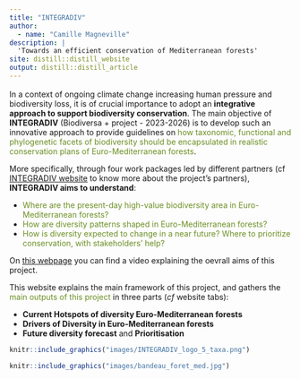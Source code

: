 ```yaml
---
title: "INTEGRADIV"
author: 
  - name: "Camille Magneville"
description: |
  'Towards an efficient conservation of Mediterranean forests'
site: distill::distill_website
output: distill::distill_article
---
```


<p style="font-size:12pt">

In a context of ongoing climate change increasing human pressure and biodiversity loss, it is of crucial importance to adopt an **integrative approach to support biodiversity conservation**. The main objective of **INTEGRADIV**  (Biodiversa + project - 2023-2026) is to develop such an innovative approach to provide guidelines on [how taxonomic, functional and phylogenetic facets of biodiversity should be encapsulated in realistic conservation plans of Euro-Mediterranean forests]{style="color: olivedrab;"}.

More specifically, through four work packages led by different partners (cf [INTEGRADIV website](https://www.integradiv-biodiversa.org/) to know more about the project's partners), **INTEGRADIV aims to understand**:

  - [Where are the present-day high-value biodiversity area in Euro-Mediterranean forests?]{style="color: olivedrab;"}
  - [How are diversity patterns shaped in Euro-Mediterranean forests?]{style="color: olivedrab;"}
  - [How is diversity expected to change in a near future? Where to prioritize conservation, with stakeholders' help?]{style="color: olivedrab;"}


On [this webpage](  https://www.integradiv-biodiversa.org/ressources4stakeholders) you can find a video explaining the oevrall aims of this project.


This website explains the main framework of this project, and gathers the [main outputs of this project]{style="color: olivedrab;"} in three parts (_cf_ website tabs):

  - **Current Hotspots of diversity Euro-Mediterranean forests** 
  - **Drivers of Diversity in Euro-Mediterranean forests**
  - **Future diversity forecast** and **Prioritisation**


```r

knitr::include_graphics("images/INTEGRADIV_logo_5_taxa.png")

```

```r

knitr::include_graphics("images/bandeau_foret_med.jpg")

```

